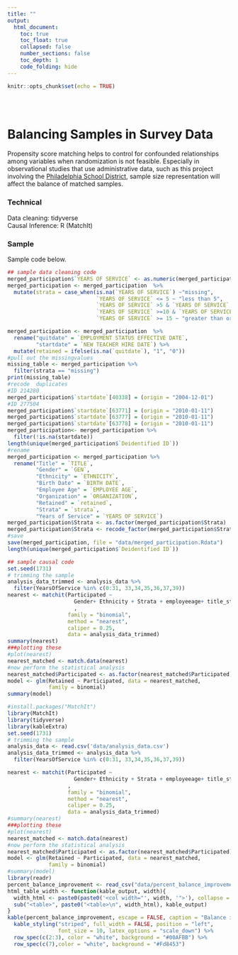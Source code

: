 ```yaml
---
title: ""
output:
  html_document:
    toc: true
    toc_float: true
    collapsed: false
    number_sections: false
    toc_depth: 1
    code_folding: hide
---
```


```r
knitr::opts_chunk$set(echo = TRUE)
```
<script>
$(document).ready(function(){
    $('[data-toggle="popover"]').popover(); 
});
</script>
<style type="text/css">
.title {
  display: none;
}

#getting-started img {
  margin-right: 1px;
}

</style>

<div class="row" style="padding-top: 30px;">
<div class="col-sm-6">

# Balancing Samples in Survey Data

Propensity score matching helps to control for confounded relationships among variables when randomization is not feasible. Especially in observational studies that use administrative data, such as this project involving the <a href = "https://www.opendataphilly.org/" target = "_blank"> Philadelphia School District</a>, sample size representation will affect the balance of matched samples.

### Technical

Data cleaning: tidyverse </br>
Causal Inference: R (MatchIt)

### Sample

Sample code below.


```r

## sample data cleaning code
merged_participation$`YEARS OF SERVICE` <- as.numeric(merged_participation$`YEARS OF SERVICE`)
merged_participation <- merged_participation  %>%
  mutate(strata = case_when(is.na(`YEARS OF SERVICE`) ~"missing",
                            `YEARS OF SERVICE` <= 5 ~ "less than 5",
                            `YEARS OF SERVICE` >5 & `YEARS OF SERVICE` < 10 ~ "5 to less than 10 years",
                            `YEARS OF SERVICE` >=10 & `YEARS OF SERVICE` < 15 ~ "10 to 15 years",
                            `YEARS OF SERVICE` >= 15 ~ "greater than or equal to 15"))

merged_participation <- merged_participation  %>%
  rename("quitdate" = `EMPLOYMENT STATUS EFFECTIVE DATE`,
         "startdate" = `NEW TEACHER HIRE DATE`) %>%
  mutate(retained = ifelse(is.na(`quitdate`), "1", "0"))
#pull out the missingvalues
missing_table <- merged_participation %>%
  filter(strata == "missing")
print(missing_table)
#recode  duplicates
#ID 214280
merged_participation$`startdate`[40338] = (origin = "2004-12-01")
#ID 277504
merged_participation$`startdate`[63771] = (origin = "2010-01-11")
merged_participation$`startdate`[63777] = (origin = "2010-01-11")
merged_participation$`startdate`[63778] = (origin = "2010-01-11")
merged_participation<- merged_participation %>%
  filter(!is.na(startdate))
length(unique(merged_participation$`Deidentified ID`))
#rename
merged_participation <- merged_participation %>%
  rename("Title" = `TITLE`,
         "Gender" = `GEN`,
         "Ethnicity" = `ETHNICITY`,
         "Birth Date" = `BIRTH DATE`,
         "Employee Age" = `EMPLOYEE AGE`,
         "Organization" = `ORGANIZATION`,
         "Retained" = `retained`,
         "Strata" = `strata`,
         "Years of Service" = `YEARS OF SERVICE`)
merged_participation$Strata <- as.factor(merged_participation$Strata)
merged_participation$Strata <- recode_factor(merged_participation$Strata, `1` = "less than 5", `2` = "5 to less than 10 years", `3` = "10 to 15 years", `4` = "greater than or equal to 15")
#save
save(merged_participation, file = "data/merged_participation.Rdata")  
length(unique(merged_participation$`Deidentified ID`))

## sample causal code
set.seed(1731)
# trimming the sample
analysis_data_trimmed <- analysis_data %>%
  filter(YearsOfService %in% c(0:31, 33,34,35,36,37,39))
nearest <- matchit(Participated ~
                     Gender+ Ethnicity + Strata + employeeage+ title_status
                     ,
                   family = "binomial",
                   method = "nearest",
                   caliper = 0.25,
                   data = analysis_data_trimmed)
summary(nearest)
###plotting these
#plot(nearest)
nearest_matched <- match.data(nearest)
#now perform the statistical analysis
nearest_matched$Participated <- as.factor(nearest_matched$Participated)
model <- glm(Retained ~ Participated, data = nearest_matched,
             family = binomial)
summary(model)

```

```r


#install.packages("MatchIt")
library(MatchIt)
library(tidyverse)
library(kableExtra)
set.seed(1731)
# trimming the sample
analysis_data <- read.csv('data/analysis_data.csv')
analysis_data_trimmed <- analysis_data %>%
  filter(YearsOfService %in% c(0:31, 33,34,35,36,37,39))

nearest <- matchit(Participated ~
                     Gender+ Ethnicity + Strata + employeeage+ title_status
                   ,
                   family = "binomial",
                   method = "nearest",
                   caliper = 0.25,
                   data = analysis_data_trimmed)
#summary(nearest)
###plotting these
#plot(nearest)
nearest_matched <- match.data(nearest)
#now perform the statistical analysis
nearest_matched$Participated <- as.factor(nearest_matched$Participated)
model <- glm(Retained ~ Participated, data = nearest_matched,
             family = binomial)
#summary(model)
library(readr)
percent_balance_improvement <- read_csv("data/percent_balance_improvement.csv")
html_table_width <- function(kable_output, width){
  width_html <- paste0(paste0('<col width="', width, '">'), collapse = "\n")
  sub("<table>", paste0("<table>\n", width_html), kable_output)
}
kable(percent_balance_improvement, escape = FALSE, caption = "Balance is a representation of similarity in the distribution of a covariate among the treatment and the control group. Trimming the sample helped us to arrive at a better percent balance improvement for unrepresented variables.") %>%
  kable_styling("striped", full_width = FALSE, position = "left",
                font_size = 10, latex_options = "scale_down") %>%
  row_spec(c(2:3), color = "white", background = "#00AFBB") %>%
  row_spec(c(7),color = "white", background = "#Fd8453")


```



